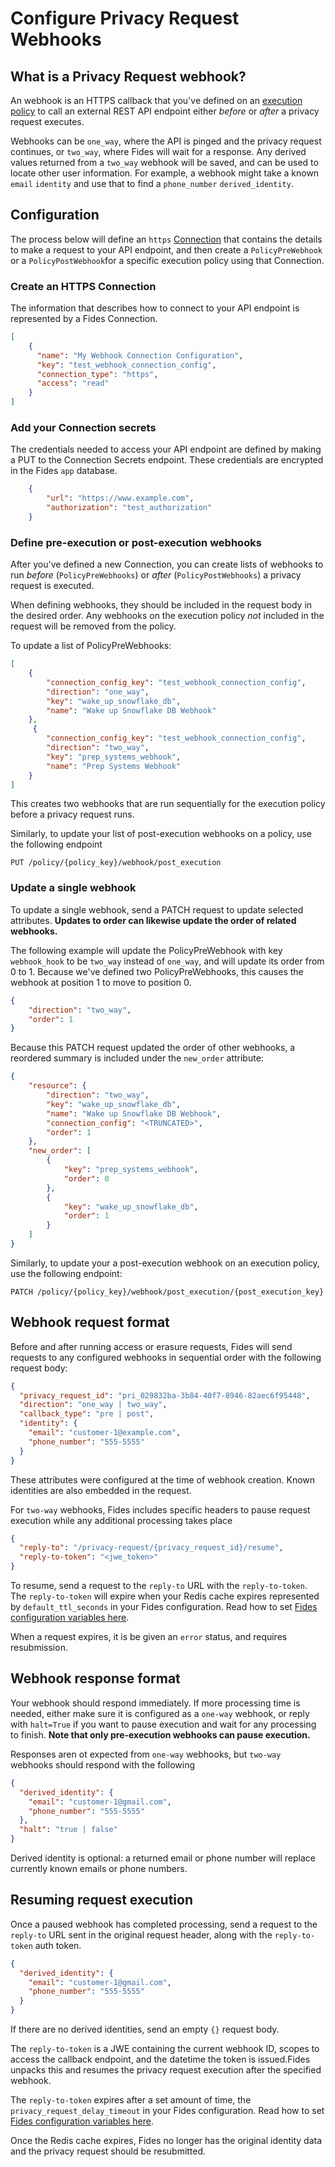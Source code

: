 
# Configure Privacy Request Webhooks

## What is a Privacy Request webhook?

An webhook is an HTTPS callback that you've defined on an [execution policy](/docs/dev-docs/configuration/policies/request-policies) to call an external REST API endpoint either *before* or *after* a privacy request executes.

Webhooks can be `one_way`, where the API is pinged and the privacy request continues, or `two_way`, where Fides will wait for a response. Any derived values returned from a `two_way` webhook will be saved, and can be used to locate other user information. For example, a webhook might take a known `email` `identity` and use that to find a `phone_number` `derived_identity`.

## Configuration

The process below will define an `https` [Connection](/docs/dev-docs/configuration/integrations/database-integrations/datasets) that contains the details to make a request to your API endpoint, and then create a `PolicyPreWebhook` or a `PolicyPostWebhook`for a specific execution policy using that Connection.

### Create an HTTPS Connection

The information that describes how to connect to your API endpoint is represented by a Fides Connection.

```json filename="PATCH /v1/connection"
[
    {
      "name": "My Webhook Connection Configuration",
      "key": "test_webhook_connection_config",
      "connection_type": "https",
      "access": "read"
    }
]
```


### Add your Connection secrets

The credentials needed to access your API endpoint are defined by making a PUT to the Connection Secrets endpoint. These credentials are encrypted in the Fides `app` database.

```json filename="PUT /v1/connection/test_webhook_connection_config"
    {
        "url": "https://www.example.com",
        "authorization": "test_authorization"
    }
```

### Define pre-execution or post-execution webhooks

After you've defined a new Connection, you can create lists of webhooks to run *before* (`PolicyPreWebhooks`)
or *after* (`PolicyPostWebhooks`) a privacy request is executed.

When defining webhooks, they should be included in the request body in the desired order. Any webhooks on the execution policy *not* included in the request will be removed from the policy.

To update a list of PolicyPreWebhooks:

```json filename="PUT /policy/{policy_key}/webhook/pre_execution"
[
    {
        "connection_config_key": "test_webhook_connection_config",
        "direction": "one_way",
        "key": "wake_up_snowflake_db",
        "name": "Wake up Snowflake DB Webhook"
    },
     {
        "connection_config_key": "test_webhook_connection_config",
        "direction": "two_way",
        "key": "prep_systems_webhook",
        "name": "Prep Systems Webhook"
    }
]
```

This creates two webhooks that are run sequentially for the execution policy before a privacy request runs.

Similarly, to update your list of post-execution webhooks on a policy, use the following endpoint

```
PUT /policy/{policy_key}/webhook/post_execution
```

### Update a single webhook

To update a single webhook, send a PATCH request to update selected attributes. **Updates to order can likewise update the order of related webhooks.**

The following example will update the PolicyPreWebhook with key `webhook_hook` to be `two_way` instead of
`one_way`, and will update its order from 0 to 1.  Because we've defined two PolicyPreWebhooks, this causes the
webhook at position 1 to move to position 0.

```json filename="PATCH /policy/{policy_key}/webhook/pre-execution/wake_up_snowflake_db"
{
    "direction": "two_way",
    "order": 1
}
```

Because this PATCH request updated the order of other webhooks, a reordered summary is included under the
`new_order` attribute:

```json filename="Response"
{
    "resource": {
        "direction": "two_way",
        "key": "wake_up_snowflake_db",
        "name": "Wake up Snowflake DB Webhook",
        "connection_config": "<TRUNCATED>",
        "order": 1
    },
    "new_order": [
        {
            "key": "prep_systems_webhook",
            "order": 0
        },
        {
            "key": "wake_up_snowflake_db",
            "order": 1
        }
    ]
}
```

Similarly, to update your a post-execution webhook on an execution policy, use the following endpoint:

```
PATCH /policy/{policy_key}/webhook/post_execution/{post_execution_key}
```
## Webhook request format

Before and after running access or erasure requests, Fides will send requests to any configured webhooks in sequential order
with the following request body:

```json filename="POST {user-defined URL}"
{
  "privacy_request_id": "pri_029832ba-3b84-40f7-8946-82aec6f95448",
  "direction": "one_way | two_way",
  "callback_type": "pre | post",
  "identity": {
    "email": "customer-1@example.com",
    "phone_number": "555-5555"
  }
}
```

These attributes were configured at the time of webhook creation. Known identities are also embedded in the request.

For `two-way` webhooks, Fides includes specific headers to pause request execution while any additional processing takes place

```json
{
  "reply-to": "/privacy-request/{privacy_request_id}/resume",
  "reply-to-token": "<jwe_token>"
}
```

To resume, send a request to the `reply-to` URL with the `reply-to-token`.  The `reply-to-token` will
expire when your Redis cache expires represented by `default_ttl_seconds` in your Fides configuration. Read how to set [Fides configuration variables here](/docs/dev-docs/configuration/configuration).

When a request expires, it is be given an `error` status, and requires resubmission.

## Webhook response format

Your webhook should respond immediately. If more processing time is needed, either make sure it is configured as a
`one-way` webhook, or reply with `halt=True` if you want to pause execution and wait for any processing to finish.
**Note that only pre-execution webhooks can pause execution.**

Responses aren ot expected from `one-way` webhooks, but `two-way` webhooks should respond with the following

```json
{
  "derived_identity": {
    "email": "customer-1@gmail.com",
    "phone_number": "555-5555"
  },
  "halt": "true | false"
}
```

Derived identity is optional: a returned email or phone number will replace currently known emails or phone numbers.

## Resuming request execution

Once a paused webhook has completed processing, send a request to the `reply-to` URL sent in the original request header, along with the `reply-to-token` auth token.

```json filename="POST privacy_request/{privacy-request-id}/resume"
{
  "derived_identity": {
    "email": "customer-1@gmail.com",
    "phone_number": "555-5555"
  }
}

```

If there are no derived identities, send an empty `{}` request body.

The `reply-to-token` is a JWE containing the current webhook ID, scopes to access the callback endpoint, and the datetime the token is issued.Fides unpacks this and resumes the privacy request execution after the specified webhook.

The `reply-to-token` expires after a set amount of time, the `privacy_request_delay_timeout` in your Fides configuration. Read how to set [Fides configuration variables here](/docs/dev-docs/configuration/configuration).

Once the Redis cache expires, Fides no longer has the original identity data and the privacy request should be resubmitted.